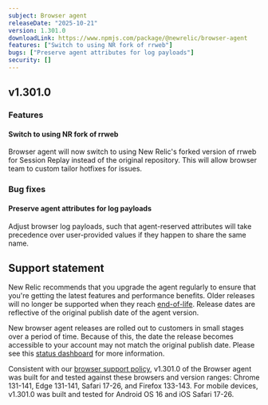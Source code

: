 ```yaml
---
subject: Browser agent
releaseDate: "2025-10-21"
version: 1.301.0
downloadLink: https://www.npmjs.com/package/@newrelic/browser-agent
features: ["Switch to using NR fork of rrweb"]
bugs: ["Preserve agent attributes for log payloads"]
security: []
---
```


## v1.301.0

### Features

#### Switch to using NR fork of rrweb
Browser agent will now switch to using New Relic's forked version of rrweb for Session Replay instead of the original repository. This will allow browser team to custom tailor hotfixes for issues.


### Bug fixes

#### Preserve agent attributes for log payloads
Adjust browser log payloads, such that agent-reserved attributes will take precedence over user-provided values if they happen to share the same name.

## Support statement

New Relic recommends that you upgrade the agent regularly to ensure that you're getting the latest features and performance benefits. Older releases will no longer be supported when they reach [end-of-life](https://docs.newrelic.com/docs/browser/browser-monitoring/getting-started/browser-agent-eol-policy/). Release dates are reflective of the original publish date of the agent version.

New browser agent releases are rolled out to customers in small stages over a period of time. Because of this, the date the release becomes accessible to your account may not match the original publish date. Please see this [status dashboard](https://newrelic.github.io/newrelic-browser-agent-release/) for more information.

Consistent with our [browser support policy](https://docs.newrelic.com/docs/browser/new-relic-browser/getting-started/compatibility-requirements-browser-monitoring/#browser-types), v1.301.0 of the Browser agent was built for and tested against these browsers and version ranges: Chrome 131-141, Edge 131-141, Safari 17-26, and Firefox 133-143. For mobile devices, v1.301.0 was built and tested for Android OS 16 and iOS Safari 17-26.